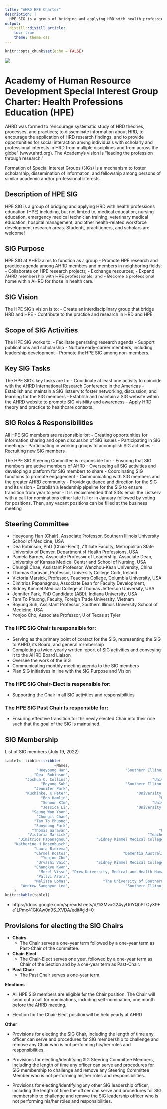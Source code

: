 ```yaml
---
title: "AHRD HPE Charter"
description: |
  HPE SIG is a group of bridging and applying HRD with health professions education (HPE) including, but not limited to, medical education, nursing education, emergency medical technician training, veterinary medical education, hospital management, and other health-related workforce development research areas. Students, practitioners, and scholars are welcome!
output: 
  distill::distill_article:
    toc: true
    theme: theme.css
---
```


```r
knitr::opts_chunk$set(echo = FALSE)
```

![](img/ahrdhpe.png)

# Academy of Human Resource Development Special Interest Group Charter: Health Professions Education (HPE)

AHRD was formed to “encourage systematic study of HRD theories, processes, and practices; to disseminate information about HRD, to encourage the application of HRD research findings, and to provide opportunities for social interaction among individuals with scholarly and professional interests in HRD from multiple disciplines and from across the globe” (www.ahrd.org). The Academy’s vision is “leading the profession through research.”

Formation of Special Interest Groups (SIGs) is a mechanism to foster scholarship, dissemination of information, and fellowship among persons of similar academic and/or professional interests.

## Description of HPE SIG 
HPE SIG is a group of bridging and applying HRD with health professions education (HPE) including, but not limited to, medical education, nursing education, emergency medical technician training, veterinary medical education, hospital management, and other health-related workforce development research areas. Students, practitioners, and scholars are welcome!

## SIG Purpose
HPE SIG at AHRD aims to function as a group 
    - Promote HPE research and practice agenda among AHRD members and members in neighboring fields;
    - Collaborate on HPE research projects;
    - Exchange resources; 
    - Expand AHRD membership with HPE professionals; and 
    - Become a professional home within AHRD for those in health care.

## SIG Vision
The HPE SIG’s vision is to: 
- Create an interdisciplinary group that bridge HRD and HPE
- Contribute to the practice and research in HRD and HPE

## Scope of SIG Activities
The HPE SIG works to:
- Facilitate generating research agenda
- Support publications and scholarship 
- Nurture early-career members, including leadership development
- Promote the HPE SIG among non-members.

## Key SIG Tasks
The HPE SIG’s key tasks are to:
- Coordinate at least one activity to coincide with the AHRD International Research Conference in the Americas
- Establish and maintain a SIG listserv to foster networking, discussion, and learning for the SIG members
- Establish and maintain a SIG website within the AHRD website to promote SIG visibility and awareness
- Apply HRD theory and practice to healthcare contexts.

## SIG Roles & Responsibilities
All HPE SIG members are responsible for:
- Creating opportunities for information sharing and open discussion of SIG issues
- Participating in SIG meetings
- Participating in working groups to accomplish SIG activities
- Recruiting new SIG members 

The HPE SIG Steering Committee is responsible for:
- Ensuring that SIG members are active members of AHRD
- Overseeing all SIG activities and developing a platform for SIG members to share
- Coordinating SIG functions to promote engagement
- Communicating with SIG members and the greater AHRD community
- Provide guidance and direction for the SIG and its vision
- Establish a leadership pipeline for the SIG to ensure transition from year to year
    - It is recommended that SIGs email the Listserv with a call for nominations either late fall or in January followed by voting for positions. Then, any vacant positions can be filled at the business meeting

## Steering Committee
- Heeyoung Han (Chair), Associate Professor, Southern Illinois University School of Medicine, USA
- Dea Robinson, PhD (Chair-Elect), Affiliate Faculty, Metropolitan State University of Denver, Department of Health Professions, USA
- Pamela Barnes, Associate Professor of Leadership, Associate Dean, University of Kansas Medical Center and School of Nursing, USA
- Chungil Chae, Assistant Professor, Wenzhou-Kean University, China
- Thomas Garavan, Professor, University College Cork, Ireland
- Victoria Marsick, Professor, Teachers College, Columbia University, USA
- Dimitrios Papanagnou, Associate Dean for Faculty Development, 
- Sidney Kimmel Medical College at Thomas Jefferson University, USA
- Jennifer Park, PhD Candidate (ABD), Indiana University, USA
- Tam To Phuong, Faculty, Foreign Trade University, Vietnam
- Boyung Suh, Assistant Professor, Southern Illinois University School of Medicine, USA 
- Yonjoo Cho, Associate Professor, U of Texas at Tyler

### The HPE SIG Chair is responsible for:
- Serving as the primary point of contact for the SIG, representing the SIG to AHRD, its Board, and general membership
- Completing a twice-yearly written report of SIG activities and conveying it to the AHRD Board Liaison
- Oversee the work of the SIG
- Communicating monthly meeting agenda to the SIG members
- Plan SIG initiatives in line with the SIG Purpose and Vision

### The HPE SIG Chair-Elect is responsible for:
- Supporting the Chair in all SIG activities and responsibilities

### The HPE SIG Past Chair Is responsible for: 
- Ensuring effective transition for the newly elected Chair into their role such that the goal of the SIG is maintained.

## SIG Membership

List of SIG members (July 19, 2022)

```r
table1<- tibble::tribble(
                      ~Names,                                                             ~Affiliations,                                   ~Positions,                              ~Emails,  ~Countries,
              "Heeyoung Han",                         "Southern Illinois University School of Medicine",   "Associate Professor of Medical Education",                    "hhan@siumed.edu",       "USA",
             "Dea  Robinson",                                          "SCL Health/St. Mary's Hospital", "Administrative Director Inpatient Medicine",            "dearobinson80@gmail.com",       "USA",
         "Joshua C. Collins",                                     "University of Minnesota-Twin Cities",                        "Associate Professor",                   "collinsj@umn.edu",       "USA",
                "Boyung Suh",                         "Southern Illinois University School of Medicine",                        "Assistant Professor",                  "bsuh46@siumed.edu",       "USA",
             "Jennifer Park",                                                      "Indiana University",                                        "ABD",                    "jenjpark@iu.edu",       "USA",
         "Kuchinke, K Peter",                              "University of Illinois at Urbana Champaign",                         "Professor Emeritus",              "kuchinke@illinois.edu",       "USA",
                "Bob Hamlin",                                        "University of Wolverhampton (UK)",        "Professor Emeritus and Chair of HRD",               "R.G.Hamlin@wlv.ac.uk",        "UK",
                "Sehoon KIm",                                     "University of Minnesota-Twin Cities",                        "Assistant Professor",                "shkim2077@gmail.com",       "USA",
                "Jessica Li",                              "University of Illinois at Urbana Champaign",                   "Professor/Associate Dean",               "jli2011@illinois.edu",       "USA",
            "Seung Won Yoon",                                           "Texas A&M University-Commerce",                                  "Professor",            "SeungWon.Yoon@tamuc.edu",       "USA",
              "Chungil Chae",                                                 "Wenzhou-Kean University",                        "Assistant Professor",                     "cchae@kean.edu",     "China",
             "Tam To Phuong",                                                "Foreign Trade University",                                    "Faculty",             "phuongtotam@ftu.edu.vn",   "Vietnam",
             "Sunyoung Park",                                              "Louisiana State University",                        "Associate Professor",                    "spark65@lsu.edu",       "USA",
            "Thomas garavan",                                        "University College Cork, Ireland",                                  "Professor",                    "Tgaravan@ucc.ie",        "UK",
          "Victoria Marsick",                                   "Teachers College, Columbia University",                                  "Professor",            "marsick@tc.columbia.edu",       "USA",
      "Dimitrios Papanagnou",            "Sidney Kimmel Medical College at Thomas Jefferson University",     "Associate Dean for Faculty Development", "Dimitrios.Papanagnou@jefferson.edu",       "USA",
    "Katherine H Rosenbusch",                                                 "George Mason University",                        "Assistant Professor",                   "krosenbu@gmu.edu",       "USA",
             "Laura Bierema",                                                   "University of Georgia",                                  "Professor",                    "bierema@uga.edu",       "USA",
             "Carmel Kostos",                        "Dementia Australia, Centre for Dementia Learning",                                "Facilitator",   "Dr.Carmel.Kostos@dementia.org.au", "Australia",
                "Yonjoo Cho",                                                     "U of Texas at Tyler",                        "Associate Professor",                   "ycho@uttyler.edu",       "USA",
              "Urvashi Vaid",            "Sidney Kimmel Medical College at Thomas Jefferson University",                                           NA,         "Urvashi.Vaid@jefferson.edu",       "USA",
             "Changkyu Kwon",                                                      "Oakland University",                        "Assistant Professor",                  "ckwon@oakland.edu",       "USA",
               "Merel Visse", "Drew University, Medical and Health Humanities Program, Drew University",                        "Associate Professor",                    "mvisse@drew.edu",       "USA",
              "Pallvi Arora",                                                     "University of Jammu",                        "Assistant Professor",           "pallvi.arora12@gmail.com",     "India",
             "Melissa Lomas",               "The University of Southern Mississippi Graduate Assistant",                                           NA,              "Melissa.Queen@usm.edu",       "USA",
       "Andrew Sanghyun Lee",                         "Southern Illinois University School of Medicine",                       "Post Doctoral Fellow",                  "slee26@siumed.edu",       "USA"
    )
knitr::kable(table1)
```

- https://docs.google.com/spreadsheets/d/1i3MvxG24yyU0YQbPTOyX9Fe1LPmx41GKAw0n9S_XVDA/edit#gid=0

## Provisions for electing the SIG Chairs

- **Chairs**
    - The Chair serves a one-year term followed by a one-year term as Past-Chair of the committee. 

- **Chair-Elect**
    - The Chair-Elect serves one year, followed by a one-year term as Chair of the Section and by a one-year term as Past-Chair.

- **Past Chair**
    - The Past Chair serves a one-year term. 

**Elections**

- All HPE SIG members are eligible for the Chair position. The Chair will send out a call for nominations, including self-nomination, one month before the AHRD meeting. 

- Election for the Chair-Elect position will be held yearly at AHRD

**Other**

- Provisions for electing the SIG Chair, including the length of time any officer can serve and procedures for SIG membership to challenge and remove any Chair who is not performing his/her roles and responsibilities.

- Provisions for electing/identifying SIG Steering Committee Members, including the length of time any officer can serve and procedures for SIG membership to challenge and remove any Steering Committee Member who is not performing his/her roles and responsibilities.

- Provisions for electing/identifying any other SIG leadership officer, including the length of time the officer can serve and procedures for SIG membership to challenge and remove the SIG leadership officer who is not performing his/her roles and responsibilities.
 

